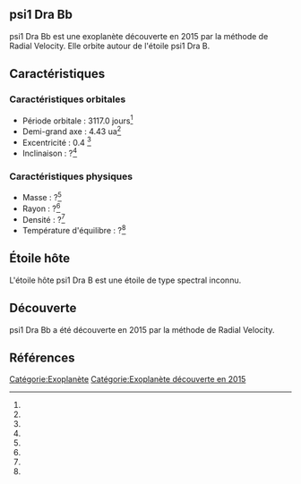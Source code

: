 == psi1 Dra Bb ==

{{Infobox Exoplanète
| nom = psi1 Dra Bb
| image = 
| légende = 
| étoile = psi1 Dra B
| constellation = 
| ascension_droite = 
| déclinaison = 
| distance = ?
| type_spectral = ?
| masse = ?<ref></ref>
| rayon = ?<ref></ref>
| densité = ?<ref></ref>
| gravité = ?<ref></ref>
| température = ?<ref></ref>
| période = 3117.0 j<ref></ref>
| demi_grand_axe = 4.43 ua<ref></ref>
| excentricité = 0.4 <ref></ref>
| inclinaison = ?<ref></ref>
| méthode_découverte = Radial Velocity
| date_découverte = 2015
| statut = Confirmée
}}

psi1 Dra Bb est une exoplanète découverte en 2015 par la méthode de Radial Velocity. Elle orbite autour de l'étoile psi1 Dra B.

== Caractéristiques ==

=== Caractéristiques orbitales ===
* Période orbitale : 3117.0 jours<ref></ref>
* Demi-grand axe : 4.43 ua<ref></ref>
* Excentricité : 0.4 <ref></ref>
* Inclinaison : ?<ref></ref>

=== Caractéristiques physiques ===
* Masse : ?<ref></ref>
* Rayon : ?<ref></ref>
* Densité : ?<ref></ref>
* Température d'équilibre : ?<ref></ref>

== Étoile hôte ==

{{Infobox Étoile
| nom = psi1 Dra B
| image = 
| légende = 
| constellation = 
| ascension_droite = 
| déclinaison = 
| distance = ?
| type_spectral = ?
| magnitude_absolue = 
| magnitude_apparente = 
| masse = ?<ref></ref>
| rayon = ?<ref></ref>
| température = ?<ref></ref>
| métallicité = ?<ref></ref>
| âge = ?<ref></ref>
}}

L'étoile hôte psi1 Dra B est une étoile de type spectral inconnu.

== Découverte ==

psi1 Dra Bb a été découverte en 2015 par la méthode de Radial Velocity.

== Références ==
<references />

[[Catégorie:Exoplanète]]
[[Catégorie:Exoplanète découverte en 2015]]
